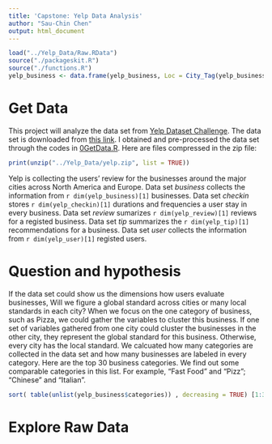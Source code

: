 ```yaml
---
title: 'Capstone: Yelp Data Analysis'
author: "Sau-Chin Chen"
output: html_document
---
```

```r
load("../Yelp_Data/Raw.RData")
source("./packageskit.R")
source("./functions.R")
yelp_business <- data.frame(yelp_business, Loc = City_Tag(yelp_business$latitude, yelp_business$longitude))
```

# Get Data

This project will analyze the data set from [Yelp Dataset Challenge](http://www.yelp.com/dataset_challenge). The data set is downloaded from [this link](https://d396qusza40orc.cloudfront.net/dsscapstone/dataset/yelp_dataset_challenge_academic_dataset.zip). I obtained and pre-processed the data set through the codes in [0GetData.R](0GetData.R). Here are files compressed in the zip file:

```r
print(unzip("../Yelp_Data/yelp.zip", list = TRUE))
```

Yelp is collecting the users' review for the businesses around the major cities across North America and Europe. Data set *business* collects the information from `r dim(yelp_business)[1]` businesses. Data set *checkin* stores `r dim(yelp_checkin)[1]` durations and frequencies a user stay in every business. Data set *review* sumarizes `r dim(yelp_review)[1]` reviews for a registed business. Data set *tip* summarizes the `r dim(yelp_tip)[1]` recommendations for a business. Data set *user* collects the information from  `r dim(yelp_user)[1]` registed users.

# Question and hypothesis

If the data set could show us the dimensions how users evaluate businesses, Will we figure a global standard across cities or many local standards in each city? When we focus on the one category of business, such as Pizza, we could gather the variables to cluster this business. If one set of variables gathered from one city could cluster the businesses in the other city, they represent the global standard for this business. Otherwise, every city has the local standard. We calcuated how many categories are collected in the data set and how many businesses are labeled in every category. Here are the top 30 business categories. We find out some comparable categories in this list. For example, "Fast Food" and "Pizz"; "Chinese" and "Italian".

```r
sort( table(unlist(yelp_business$categories)) , decreasing = TRUE) [1:30]
```


# Explore Raw Data

